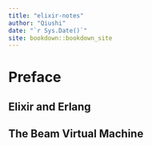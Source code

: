 ```yaml
---
title: "elixir-notes"
author: "Qiushi"
date: "`r Sys.Date()`"
site: bookdown::bookdown_site
---
```


# Preface

## Elixir and Erlang

## The Beam Virtual Machine


